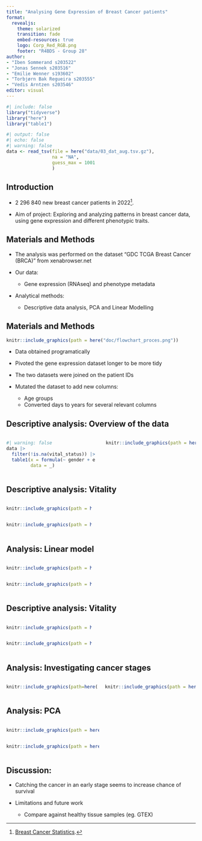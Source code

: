 ```yaml
---
title: "Analysing Gene Expression of Breast Cancer patients"
format: 
  revealjs:
    theme: solarized
    transition: fade
    embed-resources: true
    logo: Corp_Red_RGB.png
    footer: "R4BDS - Group 28"
author: 
- "Iben Sommerand s203522"
- "Jonas Sennek s203516"
- "Emilie Wenner s193602"
- "Torbjørn Bak Regueira s203555"
- "Vedis Arntzen s203546"
editor: visual
---
```


```r
#| include: false
library("tidyverse")
library("here")
library("table1")
```

```r
#| output: false
#| echo: false
#| warning: false
data <- read_tsv(file = here("data/03_dat_aug.tsv.gz"), 
                 na = "NA", 
                 guess_max = 1001
                 )
```

## Introduction

-   2 296 840 new breast cancer patients in 2022[^1].

-   Aim of project: Exploring and analyzing patterns in breast cancer data, using gene expression and different phenotypic traits.

[^1]: [Breast Cancer Statistics](https://www.wcrf.org/preventing-cancer/cancer-statistics/breast-cancer-statistics/).

## Materials and Methods

-   The analysis was performed on the dataset "GDC TCGA Breast Cancer (BRCA)" from xenabrowser.net

-   Our data:

    -   Gene expression (RNAseq) and phenotype metadata

-   Analytical methods:

    -   Descriptive data analysis, PCA and Linear Modelling

## Materials and Methods

```r
knitr::include_graphics(path = here("doc/flowchart_proces.png"))

```

::: notes
-   Data obtained programatically

-   Pivoted the gene expression dataset longer to be more tidy

-   The two datasets were joined on the patient IDs

-   Mutated the dataset to add new columns:

    -   Age groups
    -   Converted days to years for several relevant columns
:::

## Descriptive analysis: Overview of the data

::: columns
::: {.column width="49%"}
```r
#| warning: false
data |>
  filter(!is.na(vital_status)) |>
  table1(x = formula(~ gender + ethnicity + age_group | vital_status),
         data = _)
```
:::

::: {.column width="51%"}
```r
 knitr::include_graphics(path = here("results/data_description/people_per_stage.png"))
```
:::
:::

## Descriptive analysis: Vitality

::: {columns}
::: {.column width="45%"}
```r
knitr::include_graphics(path = here("results/data_description/cancer_type_vitality_v2.png")) 

```
:::

::: {.column width="45%"}
```r
knitr::include_graphics(path = here("results/data_description/survival_by_age.png"))
```
:::
:::

## Analysis: Linear model

::: {columns}
::: {.column width="45%"}
```r
knitr::include_graphics(path = here("/results/years_at_diagnosis_vs_years_to_death.png")) 

```
:::

::: {.column width="45%"}
```r
knitr::include_graphics(path = here("results/actual_vs_predicted_years_to_death.png"))
```
:::
:::


## Descriptive analysis: Vitality

::: {columns}
::: {.column width="45%"}
```r
knitr::include_graphics(path = here("results/data_description/days_to_death_prior_malignancy.png"))
```
:::

::: {.column width="45%"}
```r
knitr::include_graphics(path = here("results/data_description/treatment_vs_therapy_v2.png"))
```
:::
:::

## Analysis: Investigating cancer stages

::: columns
::: {.column width="50%"}
```r
knitr::include_graphics(path=here("results/05_01_years_until_death_by_cancer_stage.png"))
```
:::

::: {.column width="50%"}
```r
knitr::include_graphics(path = here("results/05_02_vital_status_by_cancer_stage.png"))
```
:::
:::

## Analysis: PCA

::: {columns}
::: {.column width="49%"}
```r
knitr::include_graphics(path = here("results/06_pca_plot_2.png"))
```
:::

::: {.column width="49%"}
```r
knitr::include_graphics(path = here("results/06_scree_plot_2.png"))
```
:::
:::

## Discussion:

-   Catching the cancer in an early stage seems to increase chance of survival

-   Limitations and future work

    -   Compare against healthy tissue samples (eg. GTEX)
